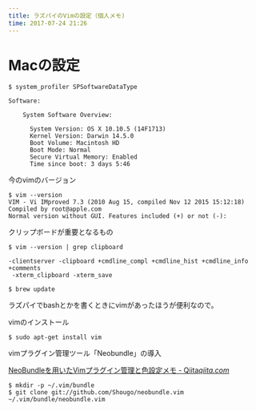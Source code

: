 ```yaml
---
title: ラズパイのVimの設定（個人メモ)
time: 2017-07-24 21:26
---
```


# Macの設定

```
$ system_profiler SPSoftwareDataType

Software:

    System Software Overview:

      System Version: OS X 10.10.5 (14F1713)
      Kernel Version: Darwin 14.5.0
      Boot Volume: Macintosh HD
      Boot Mode: Normal
      Secure Virtual Memory: Enabled
      Time since boot: 3 days 5:46
```

今のvimのバージョン

```
$ vim --version
VIM - Vi IMproved 7.3 (2010 Aug 15, compiled Nov 12 2015 15:12:18)
Compiled by root@apple.com
Normal version without GUI. Features included (+) or not (-):
```

クリップボードが重要となるもの

```
$ vim --version | grep clipboard 

-clientserver -clipboard +cmdline_compl +cmdline_hist +cmdline_info +comments 
 -xterm_clipboard -xterm_save
```

```
$ brew update
```

ラズパイでbashとかを書くときにvimがあったほうが便利なので。

vimのインストール

```
$ sudo apt-get install vim
```

vimプラグイン管理ツール「Neobundle」の導入

[NeoBundleを用いたVimプラグイン管理と色設定メモ - Qiita](http://qiita.com/muran001/items/3080c4816b7c2e65e40b)<cite class="hatena-citation"><a href="http://qiita.com/muran001/items/3080c4816b7c2e65e40b">qiita.com</a></cite>

```
$ mkdir -p ~/.vim/bundle
$ git clone git://github.com/Shougo/neobundle.vim ~/.vim/bundle/neobundle.vim
```

